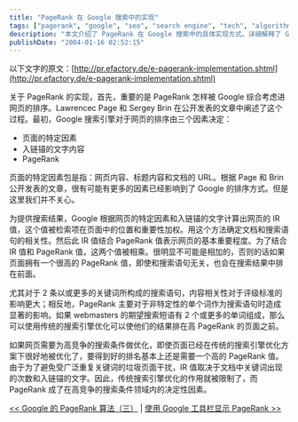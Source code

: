 ```yaml
---
title: "PageRank 在 Google 搜索中的实现"
tags: ["pagerank", "google", "seo", "search engine", "tech", "algorithm", "ir", "information retrieval"]
description: "本文介绍了 PageRank 在 Google 搜索中的具体实现方式。详细解释了 Google 搜索引擎如何将 PageRank 与内容相关性 (IR 值) 相结合来排序搜索结果，分析了不同搜索场景下 PageRank 和内容因素的相对重要性，以及在高竞争关键词领域为什么 PageRank 成为决定性因素。"
publishDate: "2004-01-16 02:52:15"
---
```


以下文字的原文：[http://pr.efactory.de/e-pagerank-implementation.shtml](http://pr.efactory.de/e-pagerank-implementation.shtml)

关于 PageRank 的实现，首先，重要的是 PageRank 怎样被 Google 综合考虑进网页的排序。Lawrencec Page 和 Sergey Brin 在公开发表的文章中阐述了这个过程。最初，Google 搜索引擎对于网页的排序由三个因素决定：

- 页面的特定因素
- 入链锚的文字内容
- PageRank

页面的特定因素包是指：网页内容、标题内容和文档的 URL。根据 Page 和 Brin 公开发表的文章，很有可能有更多的因素已经影响到了 Google 的排序方式。但是这里我们并不关心。

为提供搜索结果，Google 根据网页的特定因素和入链锚的文字计算出网页的 IR 值，这个值被检索项在页面中的位置和重要性加权。用这个方法确定文档和搜索语句的相关性。然后此 IR 值结合 PageRank 值表示网页的基本重要程度。为了结合 IR 值和 PageRank 值，这两个值被相乘。很明显不可能是相加的，否则的话如果页面拥有一个很高的 PageRank 值，即使和搜索语句无关，也会在搜索结果中排在前面。

尤其对于 2 条以或更多的关键词所构成的搜索语句，内容相关性对于评级标准的影响更大；相反地，PageRank 主要对于非特定性的单个词作为搜索语句时造成显著的影响。如果 webmasters 的期望搜索短语有 2 个或更多的单词组成，那么可以使用传统的搜索引擎优化可以使他们的结果排在高 PageRank 的页面之前。

如果网页需要为高竞争的搜索条件做优化，即使页面已经在传统的搜索引擎优化方案下很好地被优化了，要得到好的排名基本上还是需要一个高的 PageRank 值。由于为了避免受广泛重复关键词的垃圾页面干扰，IR 值取决于文档中关键词出现的次数和入链锚的文字。因此，传统搜索引擎优化的作用就被限制了，而 PageRank 成了在高竞争的搜索条件领域内的决定性因素。

[\<\< Google 的 PageRank 算法（三）](http://blog.xdanger.com/archives/2003/12/27/000058.html) | [使用 Google 工具栏显示 PageRank \>\>](http://blog.xdanger.com/archives/2004/01/17/000081.html)
